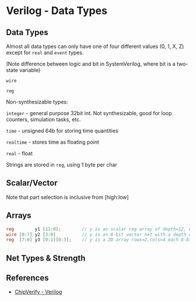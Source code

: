 # Verilog - Data Types



## Data Types

Almost all data types can only have one of four different values (0, 1, X, Z) except for `real` and `event` types.

(Note difference between logic and bit in SystemVerilog, where bit is a two-state variable)

`wire`

`reg`

Non-synthesizable types:

`integer` - general purpose 32bit int. Not synthesizable, good for loop counters, simulation tasks, etc.

`time` - unsigned 64b for storing time quantities

`realtime` - stores time as floating point

`real` - float

Strings are stored in `reg`, using 1 byte per char

## Scalar/Vector


Note that part selection is inclusive from [high:low]


## Arrays

```verilog
reg        y1 [11:0];        // y is an scalar reg array of depth=12, each 1-bit wide
wire [0:7] y2 [3:0]          // y is an 8-bit vector net with a depth of 4
reg  [7:0] y3 [0:1][0:3];    // y is a 2D array rows=2,cols=4 each 8-bit wide
```

## Net Types & Strength






## References

- [ChipVerify - Verilog](https://www.chipverify.com/tutorials/verilog)